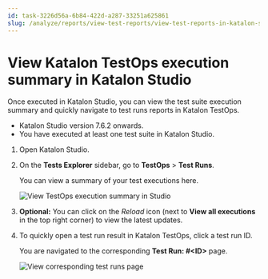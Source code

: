 ```yaml
---
id: task-3226d56a-6b84-422d-a287-33251a625861
slug: /analyze/reports/view-test-reports/view-test-reports-in-katalon-studio/view-katalon-testops-execution-summary-in-katalon-studio
---
```


# View Katalon TestOps execution summary in Katalon Studio

Once executed in Katalon Studio, you can view the test suite execution summary and quickly navigate to test runs reports in Katalon TestOps.

-   Katalon Studio version 7.6.2 onwards.
-   You have executed at least one test suite in Katalon Studio.

1.  Open Katalon Studio.

2.  On the **Tests Explorer** sidebar, go to **TestOps** &gt; **Test Runs**.

    You can view a summary of your test executions here.

    <img src="/doc_images/Documents/Analyze/Reports/View_Test_Reports/View_test_reports_in_Studio/View-TestOps-execution-summary-in-Studio/Image/KS-840-View-TestOps-execution-summary.png" alt="View TestOps execution summary in Studio" />

3.  **Optional:** You can click on the *Reload* icon \(next to **View all executions** in the top right corner\) to view the latest updates.

4.  To quickly open a test run result in Katalon TestOps, click a test run ID.

    You are navigated to the corresponding **Test Run: \#&lt;ID&gt;** page.

    <img src="/doc_images/Documents/Analyze/Reports/View_Test_Reports/View_test_reports_in_Studio/View-TestOps-execution-summary-in-Studio/Image/KS-840-View-corresponding-test-runs-ID-in-TesOps.png" alt="View corresponding test runs page" />